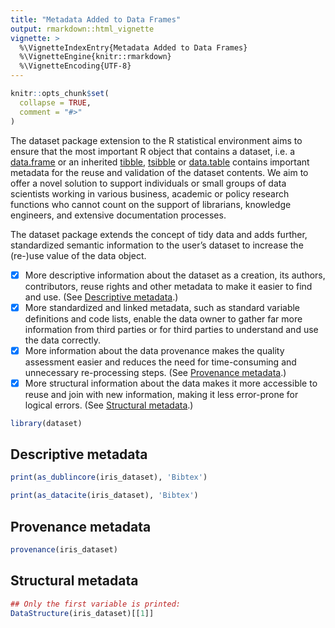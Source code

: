 ---
title: "Metadata Added to Data Frames"
output: rmarkdown::html_vignette
vignette: >
  %\VignetteIndexEntry{Metadata Added to Data Frames}
  %\VignetteEngine{knitr::rmarkdown}
  %\VignetteEncoding{UTF-8}
---

```{r, include = FALSE}
knitr::opts_chunk$set(
  collapse = TRUE,
  comment = "#>"
)
```

The dataset package extension to the R statistical environment aims to ensure that the most important R object that contains a dataset, i.e. a [data.frame](https://www.rdocumentation.org/packages/base/versions/3.6.2/topics/data.frame) or an inherited [tibble](https://tibble.tidyverse.org/reference/tibble.html), [tsibble](https://tsibble.tidyverts.org/) or [data.table](https://rdatatable.gitlab.io/data.table/) contains important metadata for the reuse and validation of the dataset contents. We aim to offer a novel solution to support individuals or small groups of data scientists working in various business, academic or policy research functions who cannot count on the support of librarians, knowledge engineers, and extensive documentation processes.

The dataset package extends the concept of tidy data and adds further, standardized semantic information to the user's dataset to increase the (re-)use value of the data object.

- [x] More descriptive information about the dataset as a creation, its authors, contributors, reuse rights and other metadata to make it easier to find and use. (See [Descriptive metadata](#descriptive).)
- [x] More standardized and linked metadata, such as standard variable definitions and code lists, enable the data owner to gather far more information from third parties or for third parties to understand and use the data correctly. 
- [x] More information about the data provenance makes the quality assessment easier and reduces the need for time-consuming and unnecessary re-processing steps. (See [Provenance metadata](#provenance).)
- [x] More structural information about the data makes it more accessible to reuse and join with new information, making it less error-prone for logical errors. (See [Structural metadata](#structural).)

```{r setup}
library(dataset)
```


## Descriptive metadata {#descriptive}

```{r}
print(as_dublincore(iris_dataset), 'Bibtex')
```
```{r}
print(as_datacite(iris_dataset), 'Bibtex')
```
## Provenance metadata {#provenance}


```{r provenance}
provenance(iris_dataset)
```
## Structural metadata {#structural}

```{r structural-metadata}
## Only the first variable is printed:
DataStructure(iris_dataset)[[1]]
```

